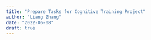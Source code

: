 ```yaml
---
title: "Prepare Tasks for Cognitive Training Project"
author: "Liang Zhang"
date: "2022-06-08"
draft: true
---
```

